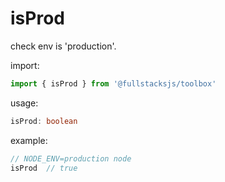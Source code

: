 # isProd

check env is 'production'.

import:
```typescript copy
import { isProd } from '@fullstacksjs/toolbox'
```

usage:
```typescript copy
isProd: boolean
```

example:
```typescript copy
// NODE_ENV=production node
isProd  // true
```
